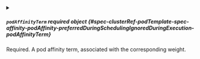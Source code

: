 

<PartialWeight />



<details className="config-field" data-expandable="true">
<summary>

##### `podAffinityTerm` <span className="config-field-required" data-required="true">required</span> <span className="config-field-type">object</span> <span className="config-field-default"></span> <span className="config-field-enum"></span> {#spec-clusterRef-podTemplate-spec-affinity-podAffinity-preferredDuringSchedulingIgnoredDuringExecution-podAffinityTerm}

Required. A pod affinity term, associated with the corresponding weight.

</summary>

<PartialPodAffinityTermreference />


</details>

